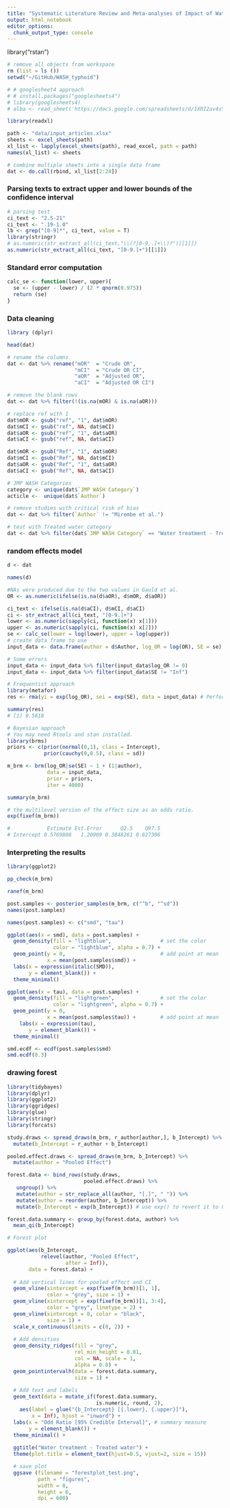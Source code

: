```yaml
---
title: "Systematic Literature Review and Meta-analyses of Impact of Water, Sanitation, and Hygiene on the Transmission of Choler and Typhoid Fever."
output: html_notebook
editor_options: 
  chunk_output_type: console
---
```


library("rstan")

```r

# remove all objects from workspace
rm (list = ls ())
setwd("~/GitHub/WASH_typhoid")

# # googlesheet4 approach
# # install.packages("googlesheets4")
# library(googlesheets4)
# alba <- read_sheet('https://docs.google.com/spreadsheets/d/1XRI2av4sYU-1GMJxj-qYNfonu2GwB23VOxO39oVRMOY/edit#gid=1286174356')

library(readxl)

path <- "data/input_articles.xlsx"
sheets <- excel_sheets(path)
xl_list <- lapply(excel_sheets(path), read_excel, path = path) 
names(xl_list) <- sheets

# combine multiple sheets into a single data frame
dat <- do.call(rbind, xl_list[2:24])

```



### Parsing texts to extract upper and lower bounds of the confidence interval
```r
# parsing test
ci_text <- "2.5-21"
ci_text <- ".19-1.0"
lb <- grep("[0-9]*", ci_text, value = T)
library(stringr)
# as.numeric(str_extract_all(ci_text,"\\(?[0-9,.]+\\)?")[[1]])
as.numeric(str_extract_all(ci_text, "[0-9.]+")[[1]])
```

### Standard error computation
```r
calc_se <- function(lower, upper){
  se <- (upper - lower) / (2 * qnorm(0.975))
  return (se)
}
```

### Data cleaning
```r
library (dplyr)

head(dat)

# rename the columns
dat <- dat %>% rename("mOR"  = "Crude OR",
                      "mCI"  = "Crude OR CI",
                      "aOR"  = "Adjusted OR",
                      "aCI"  = "Adjusted OR CI")

# remove the blank rows
dat <- dat %>% filter(!(is.na(mOR) & is.na(aOR)))

# replace ref with 1
dat$mOR <- gsub("ref", "1", dat$mOR)  
dat$mCI <- gsub("ref", NA, dat$mCI)  
dat$aOR <- gsub("ref", "1", dat$aOR)  
dat$aCI <- gsub("ref", NA, dat$aCI)

dat$mOR <- gsub("Ref", "1", dat$mOR)  
dat$mCI <- gsub("Ref", NA, dat$mCI)  
dat$aOR <- gsub("Ref", "1", dat$aOR)  
dat$aCI <- gsub("Ref", NA, dat$aCI) 

# JMP WASH Categories
category <- unique(dat$`JMP WASH Category`)
acticle <-  unique(dat$`Author`)

# remove studies with critical risk of bias
dat <- dat %>% filter(`Author` != "Mirembe et al.")

# test with Treated water category
dat <- dat %>% filter(dat$`JMP WASH Category` == "Water treatment - Treated water")

```


### random effects model
```r
d <- dat

names(d)

#NAs were produced due to the two values in Gauld et al.
OR <- as.numeric(ifelse(is.na(d$aOR), d$mOR, d$aOR))

ci_text <- ifelse(is.na(d$aCI), d$mCI, d$aCI)
ci <- str_extract_all(ci_text, "[0-9.]+")
lower <- as.numeric(sapply(ci, function(x) x[1]))
upper <- as.numeric(sapply(ci, function(x) x[2]))
se <- calc_se(lower = log(lower), upper = log(upper))
# create data frame to use 
input_data <- data.frame(author = d$Author, log_OR = log(OR), SE = se)

# Some errors
input_data <- input_data %>% filter(input_data$log_OR != 0)
input_data <- input_data %>% filter(input_data$SE != "Inf")

# Frequentist approach
library(metafor)
res <- rma(yi = exp(log_OR), sei = exp(SE), data = input_data) # Perform meta-analysis

summary(res)
# [1] 0.5818

# Bayesian approach
# You may need Rtools and stan installed. 
library(brms)
priors <- c(prior(normal(0,1), class = Intercept),
            prior(cauchy(0,0.5), class = sd))

m_brm <- brm(log_OR|se(SE) ~ 1 + (1|author),
             data = input_data,
             prior = priors,
             iter = 4000)

summary(m_brm)

# the multilevel version of the effect size as an odds ratio.
exp(fixef(m_brm))

#            Estimate Est.Error      Q2.5    Q97.5
# Intercept 0.5769808   1.20909 0.3848261 0.827306

```

### Interpreting the results
```r
library(ggplot2)

pp_check(m_brm)

ranef(m_brm)

post.samples <- posterior_samples(m_brm, c("^b", "^sd"))
names(post.samples)

names(post.samples) <- c("smd", "tau")

ggplot(aes(x = smd), data = post.samples) +
  geom_density(fill = "lightblue",                # set the color
               color = "lightblue", alpha = 0.7) +  
  geom_point(y = 0,                               # add point at mean
             x = mean(post.samples$smd)) +
  labs(x = expression(italic(SMD)),
       y = element_blank()) +
  theme_minimal()

ggplot(aes(x = tau), data = post.samples) +
  geom_density(fill = "lightgreen",               # set the color
               color = "lightgreen", alpha = 0.7) +  
  geom_point(y = 0, 
             x = mean(post.samples$tau)) +        # add point at mean
    labs(x = expression(tau),
       y = element_blank()) +
  theme_minimal()

smd.ecdf <- ecdf(post.samples$smd)
smd.ecdf(0.3)

```


### drawing forest 
```r

library(tidybayes)
library(dplyr)
library(ggplot2)
library(ggridges)
library(glue)
library(stringr)
library(forcats)

study.draws <- spread_draws(m_brm, r_author[author,], b_Intercept) %>% 
  mutate(b_Intercept = r_author + b_Intercept)

pooled.effect.draws <- spread_draws(m_brm, b_Intercept) %>% 
  mutate(author = "Pooled Effect")

forest.data <- bind_rows(study.draws, 
                         pooled.effect.draws) %>% 
   ungroup() %>%
   mutate(author = str_replace_all(author, "[.]", " ")) %>% 
   mutate(author = reorder(author, b_Intercept)) %>%
   mutate(b_Intercept = exp(b_Intercept)) # use exp() to revert it to Odd Ratio

forest.data.summary <- group_by(forest.data, author) %>% 
  mean_qi(b_Intercept)

# Forest plot

ggplot(aes(b_Intercept, 
           relevel(author, "Pooled Effect", 
                   after = Inf)), 
       data = forest.data) +
  
  # Add vertical lines for pooled effect and CI
  geom_vline(xintercept = exp(fixef(m_brm))[1, 1], 
             color = "grey", size = 1) +
  geom_vline(xintercept = exp(fixef(m_brm))[1, 3:4], 
             color = "grey", linetype = 2) +
  geom_vline(xintercept = 0, color = "black", 
             size = 1) +
  scale_x_continuous(limits = c(0, 2)) +
  
  # Add densities
  geom_density_ridges(fill = "grey", 
                      rel_min_height = 0.01, 
                      col = NA, scale = 1,
                      alpha = 0.8) +
  geom_pointintervalh(data = forest.data.summary, 
                      size = 1) +
  
  # Add text and labels
  geom_text(data = mutate_if(forest.data.summary, 
                             is.numeric, round, 2),
    aes(label = glue("{b_Intercept} [{.lower}, {.upper}]"), 
        x = Inf), hjust = "inward") +
  labs(x = "Odd Ratio [95% Credible Interval]", # summary measure
       y = element_blank()) +
  theme_minimal() +
  
  ggtitle("Water treatment - Treated water") +
  theme(plot.title = element_text(hjust=0.5, vjust=2, size = 15))

  # save plot
  ggsave (filename = "forestplot_test.png",
          path = "figures",
          width = 8,
          height = 6,
          dpi = 600)

```



